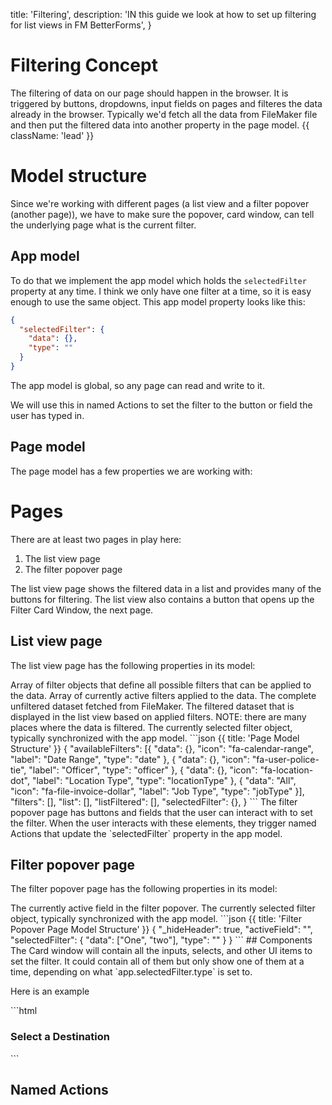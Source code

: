   title: 'Filtering',
  description:
    'IN this guide we look at how to set up filtering for list views in FM BetterForms',
}

# Filtering Concept
The filtering of data on our page should happen in the browser. It is triggered by buttons, dropdowns, input fields on pages and filteres the data already in the browser. Typically we'd fetch all the data from FileMaker file and then put the filtered data into another property in the page model. {{ className: 'lead' }}

# Model structure
Since we're working with different pages (a list view and a filter popover (another page)), we have to make sure the popover, card window, can tell the underlying page what is the current filter.

## App model
To do that we implement the app model which holds the `selectedFilter` property at any time. I think we only have one filter at a time, so it is easy enough to use the same object. This app model property looks like this:
<CodeGroup>
```json {{ title: 'App Model Structure' }}
{
  "selectedFilter": {
    "data": {},
    "type": ""
  }
}
```
</CodeGroup>
The app model is global, so any page can read and write to it.

We will use this in named Actions to set the filter to the button or field the user has typed in.

## Page model
The page model has a few properties we are working with:

# Pages

There are at least two pages in play here:
1. The list view page
2. The filter popover page

The list view page shows the filtered data in a list and provides many of the buttons for filtering. The list view also contains a button that opens up the Filter Card Window, the next page.
 
 ## List view page
The list view page has the following properties in its model:
 <Row>
<Col>
 <Properties>
      <Property name="availableFilters" type="array">
        Array of filter objects that define all possible filters that can be applied to the data.
      </Property>
      <Property name="filters" type="array">
        Array of currently active filters applied to the data.
      </Property>
      <Property name="list" type="array">
        The complete unfiltered dataset fetched from FileMaker.
      </Property>
      <Property name="listFiltered" type="array">
        The filtered dataset that is displayed in the list view based on applied filters. NOTE: there are many places where the data is filtered.
      </Property>
      <Property name="selectedFilter" type="object">
        The currently selected filter object, typically synchronized with the app model.
      </Property>
    </Properties>
</Col>
<Col>
<CodeGroup>
```json {{ title: 'Page Model Structure' }}
{
      "availableFilters": [{
        "data": {},
        "icon": "fa-calendar-range",
        "label": "Date Range",
        "type": "date"
    }, {
        "data": {},
        "icon": "fa-user-police-tie",
        "label": "Officer",
        "type": "officer"
    }, {
        "data": {},
        "icon": "fa-location-dot",
        "label": "Location Type",
        "type": "locationType"
    }, {
        "data": "All",
        "icon": "fa-file-invoice-dollar",
        "label": "Job Type",
        "type": "jobType"
    }],
    "filters": [],
    "list": [],
    "listFiltered": [],
    "selectedFilter": {},
}
```
</CodeGroup>
</Col>
</Row>
The filter popover page has buttons and fields that the user can interact with to set the filter. When the user interacts with these elements, they trigger named Actions that update the `selectedFilter` property in the app model.


## Filter popover page
The filter popover page has the following properties in its model:
 <Row>
<Col>
 <Properties>
      <Property name="activeField" type="string">
        The currently active field in the filter popover.
      </Property>
      <Property name="selectedFilter" type="object">        
        The currently selected filter object, typically synchronized with the app model.
      </Property>
    </Properties>
</Col>
<Col>
<CodeGroup>
```json {{ title: 'Filter Popover Page Model Structure' }}
{
    "_hideHeader": true,
    "activeField": "",
    "selectedFilter": {
        "data": ["One", "two"],
        "type": ""
    }
}
```
</CodeGroup>
</Col>
</Row>
## Components
The Card window will contain all the inputs, selects, and other UI items to set the filter. It could contain all of them but only show one of them at a time, depending on what `app.selectedFilter.type` is set to.

Here is an example

<CodeGroup>
```html
 <div v-if="app.selectedFilter.type === 'destination'" class="flex flex-col gap-2">
            <h3 class="text-slate-400 text-sm font-medium">Select a Destination</h3>
            <multiselect
                v-model="model.selectedFilter.data"
                :closeOnSelect="false"
                :multiple="false"
                :showLabels="false"
                :options="app.destinations"
            ></multiselect>
 </div>
```
</CodeGroup>

## Named Actions